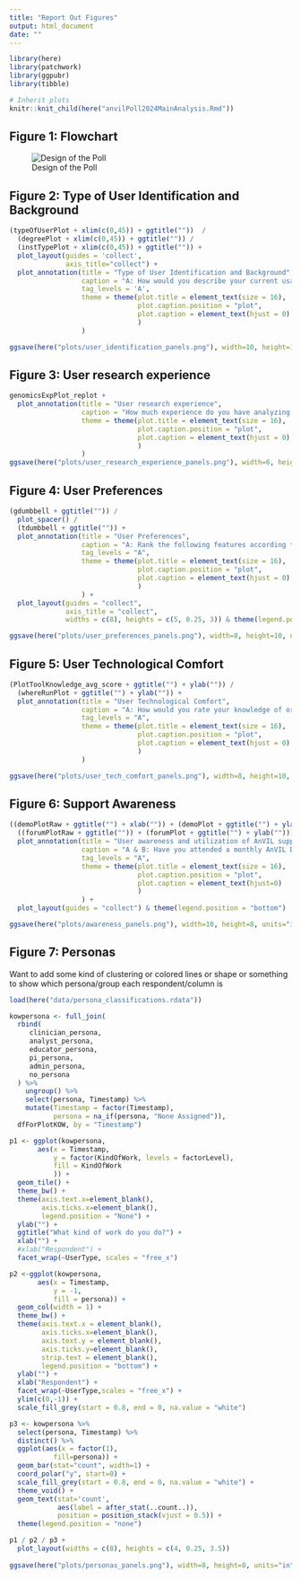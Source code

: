 ```yaml
---
title: "Report Out Figures"
output: html_document
date: ""
---
```


```r
library(here)
library(patchwork)
library(ggpubr)
library(tibble)

# Inherit plots
knitr::knit_child(here("anvilPoll2024MainAnalysis.Rmd"))
```

## Figure 1: Flowchart

![Design of the Poll](plots/AnVILPoll2024Flowchart_returninglabel.png)

## Figure 2: Type of User Identification and Background

```r

(typeOfUserPlot + xlim(c(0,45)) + ggtitle(""))  /
  (degreePlot + xlim(c(0,45)) + ggtitle("")) /
  (instTypePlot + xlim(c(0,45)) + ggtitle("")) +
  plot_layout(guides = 'collect',
              axis_title="collect") +
  plot_annotation(title = "Type of User Identification and Background",
                  caption = "A: How would you describe your current usage of the AnVIL platform?\nB: What is the highest degree you have attained?\nC: What institution are you affiliated with?",
                  tag_levels = 'A',
                  theme = theme(plot.title = element_text(size = 16),
                                plot.caption.position = "plot",
                                plot.caption = element_text(hjust = 0)
                                )
                  )

ggsave(here("plots/user_identification_panels.png"), width=10, height=14, units = "in")
```

## Figure 3: User research experience  

```r
genomicsExpPlot_replot + 
  plot_annotation(title = "User research experience",
                  caption = "How much experience do you have analyzing the following data categories?", 
                  theme = theme(plot.title = element_text(size = 16),
                                plot.caption.position = "plot",
                                plot.caption = element_text(hjust = 0)
                                )
                  )
ggsave(here("plots/user_research_experience_panels.png"), width=6, height=5, units = "in")

```

## Figure 4: User Preferences

```r
(gdumbbell + ggtitle("")) /
  plot_spacer() /
  (tdumbbell + ggtitle("")) +
  plot_annotation(title = "User Preferences",
                  caption = "A: Rank the following features according to their importance to you as a potential user or for your continued use of the AnVIL.\nB: Rank how/where you would prefer to attend AnVIL training workshops.",
                  tag_levels = "A",
                  theme = theme(plot.title = element_text(size = 16),
                                plot.caption.position = "plot",
                                plot.caption = element_text(hjust = 0)
                                )
                  ) +
  plot_layout(guides = "collect",
              axis_title = "collect",
              widths = c(8), heights = c(5, 0.25, 3)) & theme(legend.position = 'bottom')

ggsave(here("plots/user_preferences_panels.png"), width=8, height=10, units="in")
```

## Figure 5: User Technological Comfort

```r
(PlotToolKnowledge_avg_score + ggtitle("") + ylab("")) /
  (whereRunPlot + ggtitle("") + ylab("")) + 
  plot_annotation(title = "User Technological Comfort",
                  caption = "A: How would you rate your knowledge of or comfort with these technologies or data features?\nB: Where do you currently run analyses?",
                  tag_levels = "A",
                  theme = theme(plot.title = element_text(size = 16),
                                plot.caption.position = "plot",
                                plot.caption = element_text(hjust = 0)
                                )
                  )

ggsave(here("plots/user_tech_comfort_panels.png"), width=8, height=10, units="in")
```

## Figure 6: Support Awareness

```r
((demoPlotRaw + ggtitle("") + xlab("")) + (demoPlot + ggtitle("") + ylab("") + xlab(""))) /
  ((forumPlotRaw + ggtitle("")) + (forumPlot + ggtitle("") + ylab(""))) +
  plot_annotation(title = "User awareness and utilization of AnVIL support",
                  caption = "A & B: Have you attended a monthly AnVIL Demo? A shows raw responses while B recodes those responses to report on whether the user is or isn't aware of AnVIL Demos.\nC & D: Have you ever read or posted in our AnVIL Support Forum? C shows raw responses (users could select more than one), while D recodes each user's set of responses to report on whether the user is or isn't aware of the AnVIL Support Forum.",
                  tag_levels = "A",
                  theme = theme(plot.title = element_text(size = 16),
                                plot.caption.position = "plot",
                                plot.caption = element_text(hjust=0)
                                )
                  ) +
  plot_layout(guides = "collect") & theme(legend.position = "bottom")

ggsave(here("plots/awareness_panels.png"), width=10, height=8, units="in")
```

## Figure 7: Personas

Want to add some kind of clustering or colored lines or shape or something to show which persona/group each respondent/column is

```r
load(here("data/persona_classifications.rdata"))

kowpersona <- full_join(
  rbind(
     clinician_persona,
     analyst_persona,
     educator_persona,
     pi_persona,
     admin_persona,
     no_persona
  ) %>% 
    ungroup() %>% 
    select(persona, Timestamp) %>%
    mutate(Timestamp = factor(Timestamp),
           persona = na_if(persona, "None Assigned")),
  dfForPlotKOW, by = "Timestamp")

p1 <- ggplot(kowpersona,
       aes(x = Timestamp,
           y = factor(KindOfWork, levels = factorLevel),
           fill = KindOfWork
           )) +
  geom_tile() +
  theme_bw() +
  theme(axis.text.x=element_blank(),
        axis.ticks.x=element_blank(),
        legend.position = "None") +
  ylab("") +
  ggtitle("What kind of work do you do?") +
  xlab("") +
  #xlab("Respondent") +
  facet_wrap(~UserType, scales = "free_x")

p2 <-ggplot(kowpersona,
       aes(x = Timestamp,
           y = -1,
           fill = persona)) +
  geom_col(width = 1) +
  theme_bw() +
  theme(axis.text.x = element_blank(),
        axis.ticks.x=element_blank(),
        axis.text.y = element_blank(),
        axis.ticks.y=element_blank(), 
        strip.text = element_blank(),
        legend.position = "bottom") +
  ylab("") +
  xlab("Respondent") +
  facet_wrap(~UserType,scales = "free_x") +
  ylim(c(0,-1)) +
  scale_fill_grey(start = 0.8, end = 0, na.value = "white")

p3 <- kowpersona %>% 
  select(persona, Timestamp) %>%
  distinct() %>%
  ggplot(aes(x = factor(1), 
           fill=persona)) +
  geom_bar(stat="count", width=1) +
  coord_polar("y", start=0) +
  scale_fill_grey(start = 0.8, end = 0, na.value = "white") +
  theme_void() +
  geom_text(stat='count',
            aes(label = after_stat(..count..)),
            position = position_stack(vjust = 0.5)) +
  theme(legend.position = "none")

p1 / p2 / p3 +
  plot_layout(widths = c(8), heights = c(4, 0.25, 3.5))
  
ggsave(here("plots/personas_panels.png"), width=8, height=8, units="in")
```
